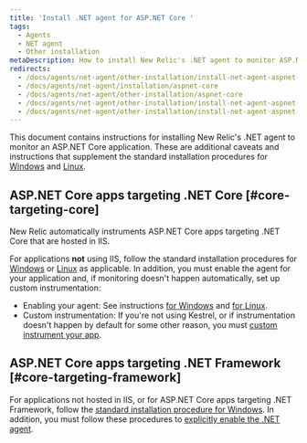 ```yaml
---
title: 'Install .NET agent for ASP.NET Core '
tags:
  - Agents
  - NET agent
  - Other installation
metaDescription: How to install New Relic's .NET agent to monitor ASP.NET Core applications.
redirects:
  - /docs/agents/net-agent/other-installation/install-net-agent-aspnet-core
  - /docs/agents/net-agent/installation/aspnet-core
  - /docs/agents/net-agent/other-installation/aspnet-core
  - /docs/agents/net-agent/other-installation/install-net-agent-aspnet-core-application
  - /docs/agents/net-agent/other-installation/install-net-agent-aspnet-core-targeting-net-framework-windows
---
```


This document contains instructions for installing New Relic's .NET agent to monitor an ASP.NET Core application. These are additional caveats and instructions that supplement the standard installation procedures for [Windows](/docs/agents/net-agent/installation/install-net-agent-windows) and [Linux](/docs/agents/net-agent/installation/install-net-agent-linux).

## ASP.NET Core apps targeting .NET Core [#core-targeting-core]

New Relic automatically instruments ASP.NET Core apps targeting .NET Core that are hosted in IIS.

For applications **not** using IIS, follow the standard installation procedures for [Windows](/docs/agents/net-agent/other-installation/install-net-agent-aspnet-core-targeting-net-framework-windows) or [Linux](/docs/agents/net-agent/installation/install-net-agent-linux) as applicable. In addition, you must enable the agent for your application and, if monitoring doesn't happen automatically, set up custom instrumentation:

* Enabling your agent: See instructions [for Windows](/docs/agents/net-agent/installation/install-net-agent-windows#enabling-the-agent) and [for Linux](/docs/agents/net-agent/installation/install-net-agent-linux#enable-agent).
* Custom instrumentation: If you're not using Kestrel, or if instrumentation doesn't happen by default for some other reason, you must [custom instrument your app](/docs/agents/net-agent/custom-instrumentation/introduction-net-custom-instrumentation).

## ASP.NET Core apps targeting .NET Framework [#core-targeting-framework]

For applications not hosted in IIS, or for ASP.NET Core apps targeting .NET Framework, follow the [standard installation procedure for Windows](/docs/agents/net-agent/installation/install-net-agent-windows#msi). In addition, you must follow these procedures to [explicitly enable the .NET agent](/docs/agents/net-agent/installation/install-net-agent-windows#enabling-the-agent).
